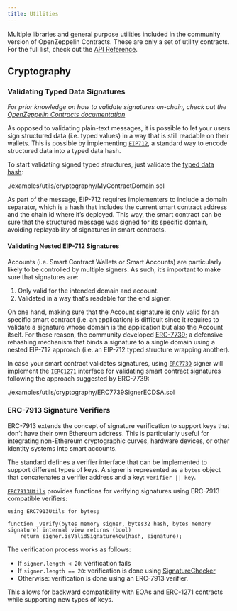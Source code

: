 ```yaml
---
title: Utilities
---
```


Multiple libraries and general purpose utilities included in the community version of OpenZeppelin Contracts. These are only a set of utility contracts. For the full list, check out the [API Reference](contracts/v5.x/api/utils.mdx).

## Cryptography

### Validating Typed Data Signatures

_For prior knowledge on how to validate signatures on-chain, check out the [OpenZeppelin Contracts documentation](https://docs.openzeppelin.com/contracts/5.x/utilities#checking_signatures_on_chain)_

As opposed to validating plain-text messages, it is possible to let your users sign structured data (i.e. typed values) in a way that is still readable on their wallets. This is possible by implementing [`EIP712`](https://docs.openzeppelin.com/contracts/api/utils#EIP712), a standard way to encode structured data into a typed data hash.

To start validating signed typed structures, just validate the [typed data hash](https://docs.openzeppelin.com/contracts/api/utils#EIP712-_hashTypedDataV4-bytes32-):

<include cwd lang='solidity'>./examples/utils/cryptography/MyContractDomain.sol</include>

As part of the message, EIP-712 requires implementers to include a domain separator, which is a hash that includes the current smart contract address and the chain id where it’s deployed. This way, the smart contract can be sure that the structured message was signed for its specific domain, avoiding replayability of signatures in smart contracts.

#### Validating Nested EIP-712 Signatures

Accounts (i.e. Smart Contract Wallets or Smart Accounts) are particularly likely to be controlled by multiple signers. As such, it’s important to make sure that signatures are:

1. Only valid for the intended domain and account.
2. Validated in a way that’s readable for the end signer.

On one hand, making sure that the Account signature is only valid for an specific smart contract (i.e. an application) is difficult since it requires to validate a signature whose domain is the application but also the Account itself. For these reason, the community developed [ERC-7739](https://eips.ethereum.org/EIPS/eip-7739); a defensive rehashing mechanism that binds a signature to a single domain using a nested EIP-712 approach (i.e. an EIP-712 typed structure wrapping another).

In case your smart contract validates signatures, using [`ERC7739`](https://docs.openzeppelin.com/contracts/api/utils/cryptography#ERC7739) signer will implement the [`IERC1271`](https://docs.openzeppelin.com/contracts/api/interfaces#IERC1271) interface for validating smart contract signatures following the approach suggested by ERC-7739:

<include cwd lang='solidity'>./examples/utils/cryptography/ERC7739SignerECDSA.sol</include>

### ERC-7913 Signature Verifiers

ERC-7913 extends the concept of signature verification to support keys that don’t have their own Ethereum address. This is particularly useful for integrating non-Ethereum cryptographic curves, hardware devices, or other identity systems into smart accounts.

The standard defines a verifier interface that can be implemented to support different types of keys. A signer is represented as a `bytes` object that concatenates a verifier address and a key: `verifier || key`.

[`ERC7913Utils`](contracts/v5.x/api/utils/cryptography.mdx#ERC7913Utils) provides functions for verifying signatures using ERC-7913 compatible verifiers:

```solidity
using ERC7913Utils for bytes;

function _verify(bytes memory signer, bytes32 hash, bytes memory signature) internal view returns (bool) 
    return signer.isValidSignatureNow(hash, signature);

```

The verification process works as follows:

* If `signer.length < 20`: verification fails
* If `signer.length == 20`: verification is done using [SignatureChecker](https://docs.openzeppelin.com/contracts/5.x/api/utils#SignatureChecker)
* Otherwise: verification is done using an ERC-7913 verifier.

This allows for backward compatibility with EOAs and ERC-1271 contracts while supporting new types of keys.
